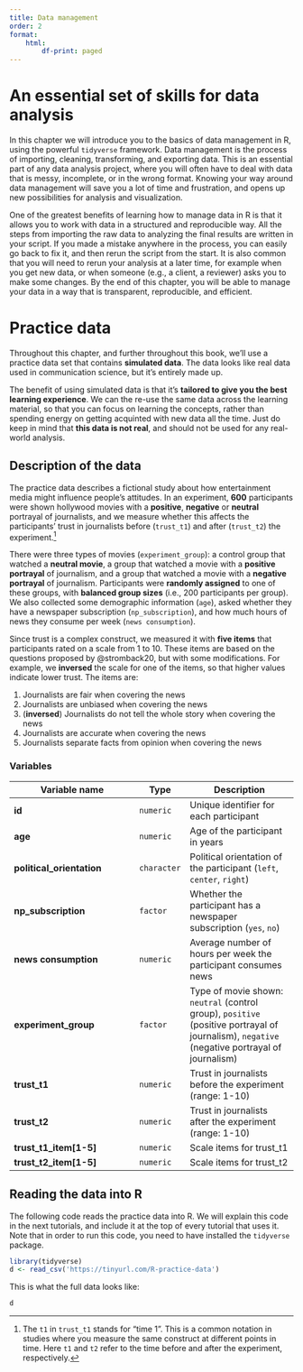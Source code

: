 ```yaml
---
title: Data management
order: 2
format:
    html:
        df-print: paged
---
```


# An essential set of skills for data analysis {#introduction}

In this chapter we will introduce you to the basics of data management in R, using the powerful `tidyverse` framework.
Data management is the process of importing, cleaning, transforming, and exporting data.
This is an essential part of any data analysis project, where you will often have to deal with data that is messy, incomplete, or in the wrong format.
Knowing your way around data management will save you a lot of time and frustration, and opens up new possibilities for analysis and visualization.

One of the greatest benefits of learning how to manage data in R is that it allows you to work with data in a structured and reproducible way.
All the steps from importing the raw data to analyzing the final results are written in your script.
If you made a mistake anywhere in the process, you can easily go back to fix it, and then rerun the script from the start.
It is also common that you will need to rerun your analysis at a later time, for example when you get new data, or when someone (e.g., a client, a reviewer) asks you to make some changes.
By the end of this chapter, you will be able to manage your data in a way that is transparent, reproducible, and efficient.

# Practice data {#practice-data} 

Throughout this chapter, and further throughout this book, we'll use a practice data set that contains **simulated data**.
The data looks like real data used in communication science, but it's entirely made up. 

The benefit of using simulated data is that it's **tailored to give you the best learning experience**. 
We can the re-use the same data across the learning material, so that you can focus on learning the concepts, rather than spending energy on getting acquinted with new data all the time.
Just do keep in mind that **this data is not real**, and should not be used for any real-world analysis.

## Description of the data

The practice data describes a fictional study about how entertainment media might influence people's attitudes.
In an experiment, **600** participants were shown hollywood movies with a **positive**, **negative** or **neutral** portrayal of journalists, and we measure whether this affects the participants' trust in journalists before (`trust_t1`) and after (`trust_t2`) the experiment.[^1]

[^1]: The `t1` in `trust_t1` stands for "time 1". This is a common notation in studies where you measure the same construct at different points in time. Here `t1` and `t2` refer to the time before and after the experiment, respectively.

There were three types of movies (`experiment_group`): a control group that watched a **neutral movie**, a group that watched a movie with a **positive portrayal** of journalism, and a group that watched a movie with a **negative portrayal** of journalism.
Participants were **randomly assigned** to one of these groups, with **balanced group sizes** (i.e., 200 participants per group).
We also collected some demographic information (`age`), asked whether they have a newspaper subscription (`np_subscription`), and how much hours of news they consume per week (`news consumption`).

Since trust is a complex construct, we measured it with **five items** that participants rated on a scale from 1 to 10.
These items are based on the questions proposed by @stromback20, but with some modifications.
For example, we **inversed** the scale for one of the items, so that higher values indicate lower trust.
The items are:

1. Journalists are fair when covering the news
2. Journalists are unbiased when covering the news
3. (**inversed**) Journalists do not tell the whole story when covering the news
4. Journalists are accurate when covering the news
5. Journalists separate facts from opinion when covering the news



### Variables

| Variable name | Type | Description |
|---------------|------|-------------|
| **id** | `numeric` | Unique identifier for each participant |
| **age** | `numeric` | Age of the participant in years |
| **political_orientation** | `character` | Political orientation of the participant (`left`, `center`, `right`) |
| **np_subscription** | `factor` | Whether the participant has a newspaper subscription (`yes`, `no`) |
| **news consumption** | `numeric` | Average number of hours per week the participant consumes news |
| **experiment_group** | `factor` | Type of movie shown: `neutral` (control group), `positive` (positive portrayal of journalism), `negative` (negative portrayal of journalism) |
| **trust_t1** | `numeric` | Trust in journalists before the experiment (range: 1-10) |
| **trust_t2** | `numeric` | Trust in journalists after the experiment (range: 1-10) |
| **trust_t1_item[1-5]** | `numeric` | Scale items for trust_t1 |
| **trust_t2_item[1-5]** | `numeric` | Scale items for trust_t2 |

    
## Reading the data into R

The following code reads the practice data into R.
We will explain this code in the next tutorials, and include it at the top of every tutorial that uses it.
Note that in order to run this code, you need to have installed the `tidyverse` package.

```r
library(tidyverse)
d <- read_csv('https://tinyurl.com/R-practice-data')
```

This is what the full data looks like:

```r
d
```